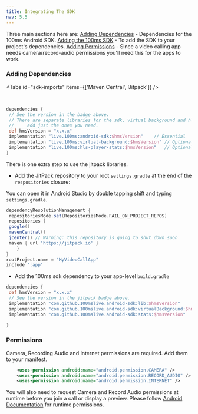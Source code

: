 ---
title: Integrating The SDK
nav: 5.5
---


Three main sections here are:
[Adding Dependencies](#adding-dependencies) - Dependencies for the 100ms Android SDK.
[Adding the 100ms SDK](#adding-the-100ms-sdk) - To add the SDK to your project's dependencies.
[Adding Permissions](#permissions) - Since a video calling app needs camera/record-audio permissions you'll need this for the apps to work.

### Adding Dependencies


<AndroidSdkVersionShield />

<Tabs id="sdk-imports" items={['Maven Central', 'Jitpack']} />

<Tab id='sdk-imports-0'>
​

```json{5-8}:settings.gradle section=AddSDKDependencies sectionIndex=1
dependencies {
 // See the version in the badge above.
 // There are separate libraries for the sdk, virtual background and hls-player-stats.
 //     add just the ones you need.
 def hmsVersion = "x.x.x"
 implementation "live.100ms:android-sdk:$hmsVersion"    // Essential
 implementation "live.100ms:virtual-background:$hmsVersion" // Optional
 implementation "live.100ms:hls-player-stats:$hmsVersion"   // Optional
}
```

</Tab>


<Tab id='sdk-imports-1'>

There is one extra step to use the jitpack libraries.

-   Add the JitPack repository to your root `settings.gradle` at the end of the `respositories` closure:

You can open it in Android Studio by double tapping shift and typing `settings.gradle`.

```json{7}:settings.gradle section=AddSDKDependencies sectionIndex=1
dependencyResolutionManagement {
 repositoriesMode.set(RepositoriesMode.FAIL_ON_PROJECT_REPOS)
 repositories {
 google()
 mavenCentral()
 jcenter() // Warning: this repository is going to shut down soon
 maven { url 'https://jitpack.io' }
    }
}
rootProject.name = "MyVideoCallApp"
include ':app'

```

-   Add the 100ms sdk dependency to your app-level `build.gradle`

```json{2,4-6}:build.gradle section=AddSDKDependencies sectionIndex=2
dependencies {
 def hmsVersion = "x.x.x"
 // See the version in the jitpack badge above.
 implementation "com.github.100mslive.android-sdk:lib:$hmsVersion"          // Essential
 implementation "com.github.100mslive.android-sdk:virtualBackground:$hmsVersion" // Optional
 implementation "com.github.100mslive.android-sdk:stats:$hmsVersion"            // Optional

}
```

</Tab>


### Permissions

Camera, Recording Audio and Internet permissions are required. Add them to your manifest.

```xml:AndroidManifest.xml
    <uses-permission android:name="android.permission.CAMERA" />
    <uses-permission android:name="android.permission.RECORD_AUDIO" />
    <uses-permission android:name="android.permission.INTERNET" />
```

You will also need to request Camera and Record Audio permissions at runtime before you join a call or display a preview. Please follow [Android Documentation](https://developer.android.com/training/permissions/requesting#request-permission) for runtime permissions.

